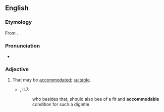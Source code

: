 ==English==

===Etymology===
From {{etyl|frm|en}} {{m|frm|accomodable}}.

===Pronunciation===
* {{a|UK}} {{IPA|en|/əˈkɒmədəb(ə)l/}}

===Adjective===
{{en-adj}}

# That may be [[accommodated]]; [[suitable]]. {{defdate|from 16th c.}}
#* {{RQ:Flr Mntgn Essays}}, II.7:
#*: who besides that, should also bee of a fit and '''accommodable''' condition for such a dignitie.